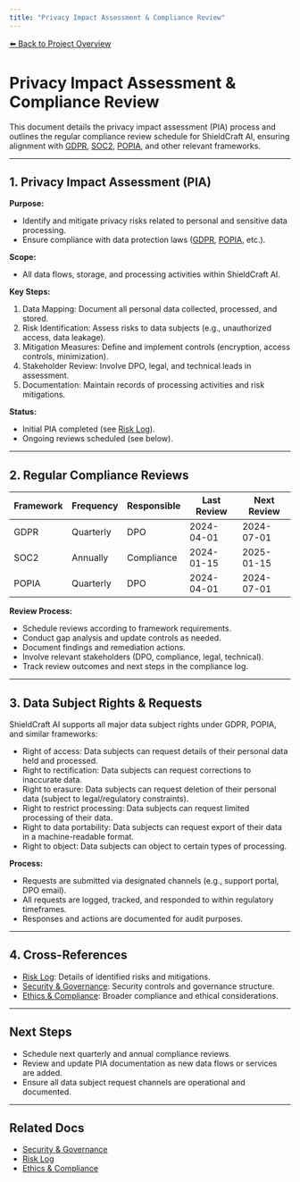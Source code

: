 ```yaml
---
title: "Privacy Impact Assessment & Compliance Review"
---
```


[⬅️ Back to Project Overview](/)

# Privacy Impact Assessment & Compliance Review

This document details the privacy impact assessment (PIA) process and outlines the regular compliance review schedule for ShieldCraft AI, ensuring alignment with [GDPR](https://gdpr-info.eu/), [SOC2](https://www.aicpa.org/resources/soc-2), [POPIA](https://www.justice.gov.za/inforeg/docs/InfoRegSA-POPIA-act2021.pdf), and other relevant frameworks.

---

## 1. Privacy Impact Assessment (PIA)

**Purpose:**
- Identify and mitigate privacy risks related to personal and sensitive data processing.
- Ensure compliance with data protection laws ([GDPR](https://gdpr-info.eu/), [POPIA](https://www.justice.gov.za/inforeg/docs/InfoRegSA-POPIA-act2021.pdf), etc.).

**Scope:**
- All data flows, storage, and processing activities within ShieldCraft AI.

**Key Steps:**
1. Data Mapping: Document all personal data collected, processed, and stored.
2. Risk Identification: Assess risks to data subjects (e.g., unauthorized access, data leakage).
3. Mitigation Measures: Define and implement controls (encryption, access controls, minimization).
4. Stakeholder Review: Involve DPO, legal, and technical leads in assessment.
5. Documentation: Maintain records of processing activities and risk mitigations.

**Status:**
- Initial PIA completed (see [Risk Log](./risk_log.md)).
- Ongoing reviews scheduled (see below).

---

## 2. Regular Compliance Reviews

| Framework | Frequency | Responsible | Last Review | Next Review |
|---|---|---|---|---|
| GDPR | Quarterly | DPO | 2024-04-01 | 2024-07-01 |
| SOC2 | Annually | Compliance | 2024-01-15 | 2025-01-15 |
| POPIA | Quarterly | DPO | 2024-04-01 | 2024-07-01 |

**Review Process:**
- Schedule reviews according to framework requirements.
- Conduct gap analysis and update controls as needed.
- Document findings and remediation actions.
- Involve relevant stakeholders (DPO, compliance, legal, technical).
- Track review outcomes and next steps in the compliance log.

---

## 3. Data Subject Rights & Requests

ShieldCraft AI supports all major data subject rights under GDPR, POPIA, and similar frameworks:
- Right of access: Data subjects can request details of their personal data held and processed.
- Right to rectification: Data subjects can request corrections to inaccurate data.
- Right to erasure: Data subjects can request deletion of their personal data (subject to legal/regulatory constraints).
- Right to restrict processing: Data subjects can request limited processing of their data.
- Right to data portability: Data subjects can request export of their data in a machine-readable format.
- Right to object: Data subjects can object to certain types of processing.

**Process:**
- Requests are submitted via designated channels (e.g., support portal, DPO email).
- All requests are logged, tracked, and responded to within regulatory timeframes.
- Responses and actions are documented for audit purposes.

---

## 4. Cross-References
- [Risk Log](./risk_log.md): Details of identified risks and mitigations.
- [Security & Governance](./security_governance.md): Security controls and governance structure.
- [Ethics & Compliance](./ethics_compliance.md): Broader compliance and ethical considerations.

---

## Next Steps
- Schedule next quarterly and annual compliance reviews.
- Review and update PIA documentation as new data flows or services are added.
- Ensure all data subject request channels are operational and documented.

---

## Related Docs
- [Security & Governance](/security_governance)
- [Risk Log](/risk_log)
- [Ethics & Compliance](/ethics_compliance)
